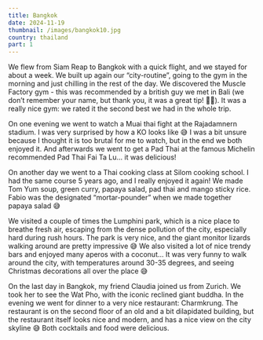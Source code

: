 ```yaml
---
title: Bangkok
date: 2024-11-19
thumbnail: /images/bangkok10.jpg
country: thailand
part: 1
---
```


We flew from Siam Reap to Bangkok with a quick flight, and we stayed for about a week. We built up again our “city-routine”, going to the gym in the morning and just chilling in the rest of the day. We discovered the Muscle Factory gym - this was recommended by a british guy we met in Bali (we don’t remember your name, but thank you, it was a great tip! 👍🏼). It was a really nice gym: we rated it the second best we had in the whole trip.

<ImageComponent src="/images/bangkok1.jpg" alt="Bangkok" />
<ImageComponent src="/images/bangkok2.jpg" alt="Bangkok" />

On one evening we went to watch a Muai thai fight at the Rajadamnern stadium. I was very surprised by how a KO looks like 😅 I was a bit unsure because I thought it is too brutal for me to watch, but in the end we both enjoyed it. And afterwards we went to get a Pad Thai at the famous Michelin recommended Pad Thai Fai Ta Lu... it was delicious!

<ImageComponent src="/images/bangkok3.jpg" alt="Bangkok" />
<ImageComponent src="/images/bangkok4.jpg" alt="Bangkok" />
<ImageComponent src="/images/bangkok5.jpg" alt="Bangkok" />

On another day we went to a Thai cooking class at Silom cooking school. I had the same course 5 years ago, and I really enjoyed it again! We made Tom Yum soup, green curry, papaya salad, pad thai and mango sticky rice. Fabio was the designated “mortar-pounder” when we made together papaya salad 😅

<ImageComponent src="/images/bangkok6.jpg" alt="Bangkok" />
<ImageComponent src="/images/bangkok7.jpg" alt="Bangkok" />
<ImageComponent src="/images/bangkok8.jpg" alt="Bangkok" />
<ImageComponent src="/images/bangkok9.jpg" alt="Bangkok" />

We visited a couple of times the Lumphini park, which is a nice place to breathe fresh air, escaping from the dense pollution of the city, especially hard during rush hours. The park is very nice, and the giant monitor lizards walking around are pretty impressive 😅 We also visited a lot of nice trendy bars and enjoyed many aperos with a coconut... It was very funny to walk around the city, with temperatures around 30-35 degrees, and seeing Christmas decorations all over the place 😅

<ImageComponent src="/images/bangkok12.jpg" alt="Bangkok" />
<ImageComponent src="/images/bangkok13.jpg" alt="Bangkok" />
<ImageComponent src="/images/bangkok14.jpg" alt="Bangkok" />
<ImageComponent src="/images/bangkok15.jpg" alt="Bangkok" />
<ImageComponent src="/images/bangkok16.jpg" alt="Bangkok" />
<ImageComponent src="/images/bangkok17.jpg" alt="Bangkok" />
<ImageComponent src="/images/bangkok18.jpg" alt="Bangkok" />

On the last day in Bangkok, my friend Claudia joined us from Zurich. We took her to see the Wat Pho, with the iconic reclined giant buddha. In the evening we went for dinner to a very nice restaurant: Charmkrung. The restaurant is on the second floor of an old and a bit dilapidated building, but the restaurant itself looks nice and modern, and has a nice view on the city skyline 😅 Both cocktails and food were delicious.

<ImageComponent src="/images/bangkok10.jpg" alt="Bangkok" />
<ImageComponent src="/images/bangkok11.jpg" alt="Bangkok" />